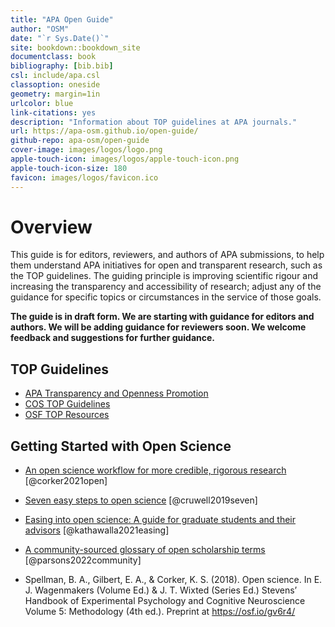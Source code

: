 ```yaml
--- 
title: "APA Open Guide"
author: "OSM"
date: "`r Sys.Date()`"
site: bookdown::bookdown_site
documentclass: book
bibliography: [bib.bib]
csl: include/apa.csl
classoption: oneside
geometry: margin=1in
urlcolor: blue
link-citations: yes
description: "Information about TOP guidelines at APA journals."
url: https://apa-osm.github.io/open-guide/
github-repo: apa-osm/open-guide
cover-image: images/logos/logo.png
apple-touch-icon: images/logos/apple-touch-icon.png
apple-touch-icon-size: 180
favicon: images/logos/favicon.ico
---
```


# Overview {-}

This guide is for editors, reviewers, and authors of APA submissions, to help them understand APA initiatives for open and transparent research, such as the TOP guidelines. The guiding principle is improving scientific rigour and increasing the transparency and accessibility of research; adjust any of the guidance for specific topics or circumstances in the service of those goals.

**The guide is in draft form. We are starting with guidance for editors and authors. We will be adding guidance for reviewers soon. We welcome feedback and suggestions for further guidance.**

## TOP Guidelines

* [APA Transparency and Openness Promotion](https://www.apa.org/pubs/journals/resources/transparency-openness-promotion){target="_blank"}
* [COS TOP Guidelines](https://www.cos.io/initiatives/top-guidelines){target="_blank"}
* [OSF TOP Resources](https://osf.io/9f6gx/){target="_blank"}

## Getting Started with Open Science

* [An open science workflow for more credible, rigorous research](https://psyarxiv.com/wu6sn){target="_blank"} [@corker2021open]

* [Seven easy steps to open science](https://doi.org/10.1027/2151-2604/a000387){target="_blank"} [@cruwell2019seven]

* [Easing into open science: A guide for graduate students and their advisors](https://doi.org/10.1525/collabra.18684){target="_blank"} [@kathawalla2021easing]

* [A community-sourced glossary of open scholarship terms](https://doi.org/10.1038/s41562-021-01269-4){target="_blank"} [@parsons2022community]

* Spellman, B. A., Gilbert, E. A., & Corker, K. S. (2018). Open science. In E. J. Wagenmakers (Volume Ed.) & J. T. Wixted (Series Ed.) Stevens’ Handbook of Experimental Psychology and Cognitive Neuroscience Volume 5: Methodology (4th ed.). Preprint at <https://osf.io/gv6r4/>{target="_blank"}
